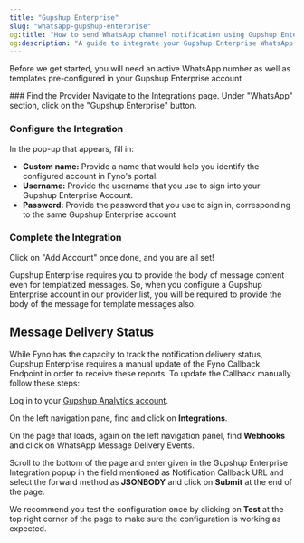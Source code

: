 ```yaml
---
title: "Gupshup Enterprise"
slug: "whatsapp-gupshup-enterprise"
og:title: "How to send WhatsApp channel notification using Gupshup Enterprise & Fyno | Help Document"
og:description: "A guide to integrate your Gupshup Enterprise WhatsApp account into Fyno."
---
```


Before we get started, you will need an active WhatsApp number as well as templates pre-configured in your Gupshup Enterprise account

<Steps>
### Find the Provider
Navigate to the Integrations page. Under "WhatsApp" section, click on the "Gupshup Enterprise" button.

### Configure the Integration

In the pop-up that appears, fill in:

- **Custom name:** Provide a name that would help you identify the configured account in Fyno's portal.
- **Username:** Provide the username that you use to sign into your Gupshup Enterprise Account.
- **Password:** Provide the password that you use to sign in, corresponding to the same Gupshup Enterprise account

### Complete the Integration

Click on "Add Account" once done, and you are all set!

</Steps>

<Tip title="WhatsApp Template registration process for Gupshup Enterprise">Gupshup Enterprise requires you to provide the body of message content even for templatized messages. So, when you configure a Gupshup Enterprise account in our provider list, you will be required to provide the body of the message for template messages also.</Tip>

## Message Delivery Status

While Fyno has the capacity to track the notification delivery status, Gupshup Enterprise requires a manual update of the Fyno Callback Endpoint in order to receive these reports. To update the Callback manually follow these steps:

<Steps>

<Step>Log in to your [Gupshup Analytics account](https://unify.smsgupshup.com/WhatsApp/Analytics/views/integration/webhooks/outbound/list).</Step>

<Step>On the left navigation pane, find and click on **Integrations**.</Step>

<Step>On the page that loads, again on the left navigation panel, find **Webhooks** and click on WhatsApp Message Delivery Events.</Step>

<Step>Scroll to the bottom of the page and enter given in the Gupshup Enterprise Integration popup in the field mentioned as Notification Callback URL and select the forward method as **JSONBODY** and click on **Submit** at the end of the page.</Step>

<Step>We recommend you test the configuration once by clicking on **Test** at the top right corner of the page to make sure the configuration is working as expected.</Step>

</Steps>
